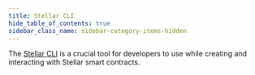 ```yaml
---
title: Stellar CLI
hide_table_of_contents: true
sidebar_class_name: sidebar-category-items-hidden
---
```


The [Stellar CLI] is a crucial tool for developers to use while creating and interacting with Stellar smart contracts.

[stellar cli]: ../../../tools/developer-tools.mdx#cli
